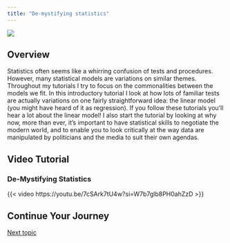 ```yaml
---
title: "De-mystifying statistics"
---
```


![](../images/postverta_long.png)

## Overview

Statistics often seems like a whirring confusion of tests and procedures. However, many statistical models are variations on similar themes. Throughout my tutorials I try to focus on the commonalities between the models we fit. In this introductory tutorial I look at how lots of familiar tests are actually variations on one fairly straightforward idea: the linear model (you might have heard of it as regression). If you follow these tutorials you'll hear a lot about the linear model!
I also start the tutorial by looking at why now, more than ever, it's important to have statistical skills to negotiate the modern world, and to enable you to look critically at the way data are manipulated by politicians and the media to suit their own agendas.

## Video Tutorial

### De-Mystifying Statistics

{{< video https://youtu.be/7cSArk7tU4w?si=W7b7glb8PH0ahZzD >}}

## Continue Your Journey

[Next topic](spine.qmd)
